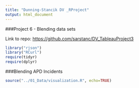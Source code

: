 ```yaml
---
title: "Dunning-Stancik DV _RProject"
output: html_document
---
```



###Project 6 - Blending data sets

Link to repo:
<https://github.com/sarstanc/DV_TableauProject3>

```r
library("rjson")
library("RCurl")
require(tidyr)
require(dplyr) 
```

###Blending APD Incidents
```r
source("../01_Data/visualization.R", echo=TRUE)
```
